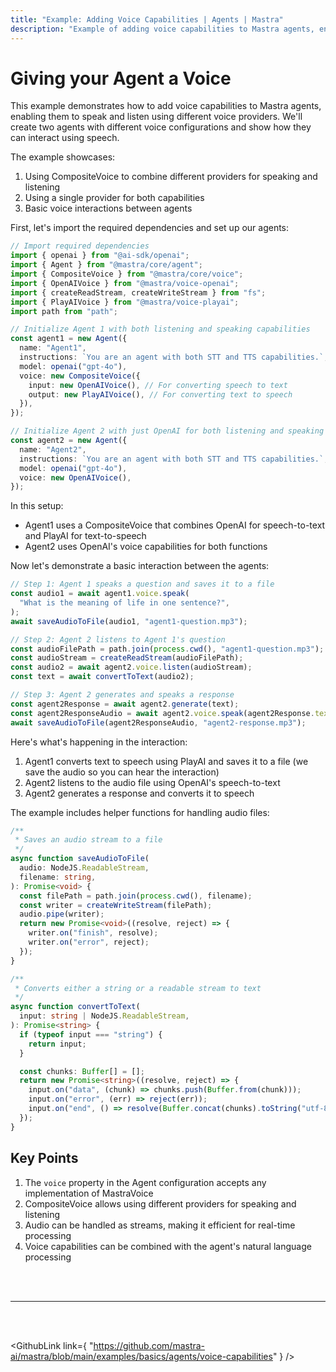 ```yaml
---
title: "Example: Adding Voice Capabilities | Agents | Mastra"
description: "Example of adding voice capabilities to Mastra agents, enabling them to speak and listen using different voice providers."
---
```



# Giving your Agent a Voice

This example demonstrates how to add voice capabilities to Mastra agents, enabling them to speak and listen using different voice providers. We'll create two agents with different voice configurations and show how they can interact using speech.

The example showcases:

1. Using CompositeVoice to combine different providers for speaking and listening
2. Using a single provider for both capabilities
3. Basic voice interactions between agents

First, let's import the required dependencies and set up our agents:

```ts showLineNumbers copy
// Import required dependencies
import { openai } from "@ai-sdk/openai";
import { Agent } from "@mastra/core/agent";
import { CompositeVoice } from "@mastra/core/voice";
import { OpenAIVoice } from "@mastra/voice-openai";
import { createReadStream, createWriteStream } from "fs";
import { PlayAIVoice } from "@mastra/voice-playai";
import path from "path";

// Initialize Agent 1 with both listening and speaking capabilities
const agent1 = new Agent({
  name: "Agent1",
  instructions: `You are an agent with both STT and TTS capabilities.`,
  model: openai("gpt-4o"),
  voice: new CompositeVoice({
    input: new OpenAIVoice(), // For converting speech to text
    output: new PlayAIVoice(), // For converting text to speech
  }),
});

// Initialize Agent 2 with just OpenAI for both listening and speaking capabilities
const agent2 = new Agent({
  name: "Agent2",
  instructions: `You are an agent with both STT and TTS capabilities.`,
  model: openai("gpt-4o"),
  voice: new OpenAIVoice(),
});
```

In this setup:

- Agent1 uses a CompositeVoice that combines OpenAI for speech-to-text and PlayAI for text-to-speech
- Agent2 uses OpenAI's voice capabilities for both functions

Now let's demonstrate a basic interaction between the agents:

```ts showLineNumbers copy
// Step 1: Agent 1 speaks a question and saves it to a file
const audio1 = await agent1.voice.speak(
  "What is the meaning of life in one sentence?",
);
await saveAudioToFile(audio1, "agent1-question.mp3");

// Step 2: Agent 2 listens to Agent 1's question
const audioFilePath = path.join(process.cwd(), "agent1-question.mp3");
const audioStream = createReadStream(audioFilePath);
const audio2 = await agent2.voice.listen(audioStream);
const text = await convertToText(audio2);

// Step 3: Agent 2 generates and speaks a response
const agent2Response = await agent2.generate(text);
const agent2ResponseAudio = await agent2.voice.speak(agent2Response.text);
await saveAudioToFile(agent2ResponseAudio, "agent2-response.mp3");
```

Here's what's happening in the interaction:

1. Agent1 converts text to speech using PlayAI and saves it to a file (we save the audio so you can hear the interaction)
2. Agent2 listens to the audio file using OpenAI's speech-to-text
3. Agent2 generates a response and converts it to speech

The example includes helper functions for handling audio files:

```ts showLineNumbers copy
/**
 * Saves an audio stream to a file
 */
async function saveAudioToFile(
  audio: NodeJS.ReadableStream,
  filename: string,
): Promise<void> {
  const filePath = path.join(process.cwd(), filename);
  const writer = createWriteStream(filePath);
  audio.pipe(writer);
  return new Promise<void>((resolve, reject) => {
    writer.on("finish", resolve);
    writer.on("error", reject);
  });
}

/**
 * Converts either a string or a readable stream to text
 */
async function convertToText(
  input: string | NodeJS.ReadableStream,
): Promise<string> {
  if (typeof input === "string") {
    return input;
  }

  const chunks: Buffer[] = [];
  return new Promise<string>((resolve, reject) => {
    input.on("data", (chunk) => chunks.push(Buffer.from(chunk)));
    input.on("error", (err) => reject(err));
    input.on("end", () => resolve(Buffer.concat(chunks).toString("utf-8")));
  });
}
```

## Key Points

1. The `voice` property in the Agent configuration accepts any implementation of MastraVoice
2. CompositeVoice allows using different providers for speaking and listening
3. Audio can be handled as streams, making it efficient for real-time processing
4. Voice capabilities can be combined with the agent's natural language processing

<br />
<br />
<hr className="dark:border-[#404040] border-gray-300" />
<br />
<br />

<GithubLink
  link={
    "https://github.com/mastra-ai/mastra/blob/main/examples/basics/agents/voice-capabilities"
  }
/>
